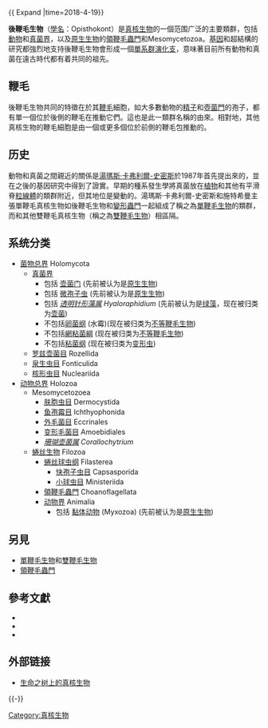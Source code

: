 {{ Expand |time=2018-4-19}}
{{Automatic taxobox
|image = Opisthokonta collage.jpg
|image caption ={{Collapsible list|title=圖片說明
 |左上起順時針：
 |[[威斯利变形虫|威斯利变形虫]] ''Abeoforma whisleri''、<br>[[毒蠅傘|毒蠅傘]] ''Amanita muscaria''、<br>[[项链领鞭虫|项链领鞭虫]] ''Desmarella moniliformis''、<br>[[冠毛猕猴|冠毛猕猴]] ''Macaca radiata''、<br>[[嗜熱核形蟲|嗜熱核形蟲]] ''Nuclearia thermophila''、<br>[[小球虫|小球虫]] ''Ministeria vibrans''
 }}
|fossil range = [[新元古代|新元古代]]至今{{long fossil range|1010|0|ref={{r|Loron2019}}}}
|taxon=Opisthokonta
|authority = [[Copeland|Copeland]] 1956, ''emend.'' [[Cavalier-Smith|Cavalier-Smith]] 1987, ''emend.'' [[Adl|Adl]] ''et al.'', 2005
|subdivision_ranks = 子類群
|subdivision =
*'''[[動物界|動物界]] Animalia'''
*'''[[真菌界|真菌界]] Fungi'''
*{{link-en|中菌動物|Mesomycetozoa}} Mesomycetozoa
*[[領鞭毛蟲|領鞭毛蟲門]] Choanozoa
}}

'''後鞭毛生物'''（[[學名|學名]]：Opisthokont）是[[真核生物|真核生物]]的一個范围广泛的主要類群，包括[[動物|動物]]和[[真菌|真菌]][[界_(生物)|界]]，以及[[原生生物|原生生物]]的[[領鞭毛蟲|領鞭毛蟲門]]和Mesomycetozoa{{r|pmid16151185}}。[[基因學|基因]]和超結構的研究都強烈地支持後鞭毛生物會形成一個[[單系群|單系群]][[演化支|演化支]]{{r|Huang2005|Steenkamp2006|Parfrey2006|Torruella2012}}，意味著目前所有動物和真菌在遠古時代都有着共同的祖先。

== 鞭毛 ==
後鞭毛生物共同的特徵在於其[[鞭毛|鞭毛]]細胞，如大多數動物的[[精子|精子]]和[[壺菌門|壺菌門]]的孢子，都有單一個位於後側的鞭毛在推動它們。這也是此一類群名稱的由來。相對地，其他真核生物的鞭毛細胞是由一個或更多個位於前側的鞭毛包推動的。

== 历史 ==
動物和真菌之間親近的關係是[[湯瑪斯·卡弗利爾-史密斯|湯瑪斯·卡弗利爾-史密斯]]於1987年首先提出來的，並在之後的基因研究中得到了證實。早期的種系發生學將真菌放在[[植物|植物]]和其他有平滑脊[[粒線體|粒線體]]的類群附近，但其地位是變動的。湯瑪斯·卡弗利爾-史密斯和施特希曼主張單鞭毛真核生物如後鞭毛生物和[[變形蟲門|變形蟲門]]一起組成了稱之為[[單鞭毛生物|單鞭毛生物]]的類群，而和其他雙鞭毛真核生物（稱之為[[雙鞭毛生物|雙鞭毛生物]]）相區隔。

== 系统分类 ==
* [[菌物总界|菌物总界]] Holomycota
** [[真菌界|真菌界]]
*** 包括 [[壶菌门|壶菌门]] (先前被认为是[[原生生物|原生生物]])
*** 包括 [[微孢子虫|微孢子虫]] (先前被认为是[[原生生物|原生生物]])
*** 包括 ''[[透明针形藻属|透明针形藻属]] Hyaloraphidium'' (先前被认为是[[绿藻|绿藻]]，现在被归类为[[壶菌门|壶菌]])
*** 不包括[[卵菌纲|卵菌纲]] (水霉)(现在被归类为[[不等鞭毛类|不等鞭毛生物]])
*** 不包括[[網粘菌綱|網粘菌綱]] (现在被归类为[[不等鞭毛类|不等鞭毛生物]])
*** 不包括[[粘菌纲|粘菌纲]] (现在被归类为[[变形虫界|变形虫]])
** [[罗兹壶菌目|罗兹壶菌目]] Rozellida
** [[泉生虫目|泉生虫目]] Fonticulida
** [[核形虫目|核形虫目]] Nucleariida
* [[动物总界|动物总界]] Holozoa
**  Mesomycetozoea
*** [[肤胞虫目|肤胞虫目]] Dermocystida
*** [[鱼孢霉目|鱼孢霉目]] Ichthyophonida
*** [[外毛菌目|外毛菌目]] Eccrinales
*** [[变形毛菌目|变形毛菌目]] Amoebidiales
*** ''[[珊瑚壶菌属|珊瑚壶菌属]] Corallochytrium''
** [[蜷丝生物|蜷丝生物]] Filozoa
*** [[蜷丝球虫纲|蜷丝球虫纲]] Filasterea
**** [[快孢子虫目|快孢子虫目]] Capsasporida
**** [[小球虫目|小球虫目]] Ministeriida
*** [[領鞭毛蟲|領鞭毛蟲門]] Choanoflagellata
*** [[动物界|动物界]] Animalia
**** 包括 [[黏体动物|黏体动物]] (Myxozoa) (先前被认为是[[原生生物|原生生物]])

== 另見 ==
* [[單鞭毛生物|單鞭毛生物]]和[[雙鞭毛生物|雙鞭毛生物]]
* [[領鞭毛蟲門|領鞭毛蟲門]]

== 參考文獻 ==
{{Reflist|refs=
<ref name="Loron2019">{{cite journal|last1=Loron|first1=Corentin C.|last2=François|first2=Camille|last3=Rainbird|first3=Robert H.|last4=Turner|first4=Elizabeth C.|last5=Borensztajn|first5=Stephen|last6=Javaux|first6=Emmanuelle J.| title=Early fungi from the Proterozoic era in Arctic Canada|journal=''Nature''|volume=570|issue=7760|pages=232–235|date=May 22, 2019|doi=10.1038/s41586-019-1217-0|pmid=31118507}}</ref>
<ref name="pmid16151185">{{cite journal|author=Steenkamp ET, Wright J, Baldauf SL|title=The protistan origins of animals and fungi|journal=''Mol. Biol. Evol.''|volume=23|issue=1|pages=93–106|date=2006|pmid=16151185|doi=10.1093/molbev/msj011|url=http://mbe.oxfordjournals.org/cgi/pmidlookup?view=long&pmid=16151185|access-date=2016-05-02|archive-date=2019-09-13|archive-url=https://web.archive.org/web/20190913033053/https://academic.oup.com/mbe|dead-url=no}}</ref>
<ref name="Huang2005">{{cite journal |last1=Huang |first1=Jinling |first2=Ying |last2=Xu |first3=Johann Peter |last3=Gogarten |title=The presence of a haloarchaeal type tyrosyl-tRNA synthetase marks the opisthokonts as monophyletic |url=https://archive.org/details/sim_molecular-biology-and-evolution_2005-11_22_11/page/2142 |journal=''Molecular Biology and Evolution'' |volume=22 |issue=11 |date=2005 |pages=2142–2146 |doi=10.1093/molbev/msi221}}</ref>
<ref name="Steenkamp2006">{{cite journal |last1=Steenkamp |first1=Emma T |first2=Jane |last2=Wright |first3=Sandra L. |last3=Baldauf |title=The protistan origins of animals and fungi |url=https://archive.org/details/sim_molecular-biology-and-evolution_2006-01_23_1/page/93 |journal=''Molecular Biology and Evolution'' |volume=23 |issue=1 |date=2006 |pages=93–106 |doi=10.1093/molbev/msj011 |pmid=16151185}}</ref>
<ref name="Parfrey2006">{{cite journal |author=Parfrey, Laura Wegener|title=Evaluating support for the current classification of eukaryotic diversity |journal=''PLOS Genetics'' |volume=2 |issue=12 |date=2006 |page=e220 |doi=10.1371/journal.pgen.0020220|display-authors=etal |pmid=17194223 |pmc=1713255}}</ref>
<ref name="Torruella2012">{{cite journal |author=Torruella, Guifré|title=Phylogenetic relationships within the Opisthokonta based on phylogenomic analyses of conserved single-copy protein domains |journal=''Molecular Biology and Evolution'' |volume=29 |issue=2 |date=2012 |pages=531–544 |doi=10.1093/molbev/msr185|display-authors=etal}}</ref>
}}
* {{cite book|last=Cavalier-Smith|first=T.|authorlink=湯瑪斯·卡弗利爾-史密斯|chapter=The origin of fungi and pseudofungi|editor=Rayner, Alan D. M. (ed.)|title=Evolutionary biology of Fungi|url=https://archive.org/details/evolutionarybiol0000brit|edition=|publisher=Cambridge Univ. Press|location=Cambridge|year=1987|isbn=0-521-33050-5|pages=[https://archive.org/details/evolutionarybiol0000brit/page/339 339]-353}}
* {{cite journal|last=Wainwright|first=P.O.|coauthors=''et al.''|year=1993|title=Monophyletic origins of the metazoa: an evolutionary link with fungi|url=|journal=Science|issn=0036-8075|volume=260|issue=|pages=340-342|doi=}}
* {{cite journal|last=Stechmann|first=A.|coauthors=[[湯瑪斯·卡弗利爾-史密斯|Cavalier-Smith, T.]]|year=2002|title=Rooting the eukaryote tree by using a derived gene fusion|url=|journal=Science|issn=0036-8075|volume=297|issue=|pages=89–91|doi=}}

==外部链接==
{{Wikispecies|Opisthokonta}}
{{Commons category|Opisthokonta}}
* {{En}}[http://tolweb.org/Eukaryotes/3 生命之树上的真核生物] {{Wayback|url=http://tolweb.org/Eukaryotes/3 |date=20120129074456 }}

{{-}}
{{真核生物}}
{{Taxonbar}}

[[Category:真核生物|Category:真核生物]]